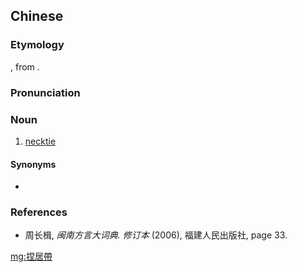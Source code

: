 {{rfd|Neither a common misspelling nor variant spelling}}
{{rfv|lang=zh}}
==Chinese==
{{zh-forms|gloss=-|s=捏居带}}

===Etymology===
{{etyl|ja|nan}} {{ja-r|ネクタイ}}, from {{der|nan|en|necktie}}.

===Pronunciation===
{{zh-pron
|mn=tw:ne-kut-tái/tw:ne-ku-tái
|cat=n
}}

===Noun===
{{zh-noun}}

# {{lb|zh|Taiwanese|_|Min Nan}} [[necktie]]

====Synonyms====
*{{zh-l|領帶}}

===References===
* 周长楫, ''闽南方言大词典. 修订本'' (2006), 福建人民出版社, page 33.

[[mg:捏居帶]]